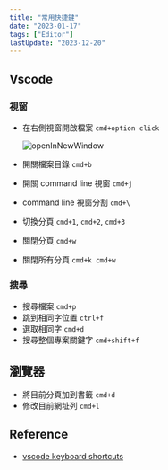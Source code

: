 ```yaml
---
title: "常用快捷鍵"
date: "2023-01-17"
tags: ["Editor"]
lastUpdate: "2023-12-20"
---
```


## Vscode

### 視窗

- 在右側視窗開啟檔案 `cmd+option click`

  ![openInNewWindow](/2023-01-16-Vscode/openInNewWindow.gif)

- 開關檔案目錄 `cmd+b`
- 開關 command line 視窗 `cmd+j`
- command line 視窗分割 `cmd+\`
- 切換分頁 `cmd+1`, `cmd+2`, `cmd+3`
- 關閉分頁 `cmd+w`
- 關閉所有分頁 `cmd+k cmd+w`

### 搜尋

- 搜尋檔案 `cmd+p`
- 跳到相同字位置 `ctrl+f`
- 選取相同字 `cmd+d`
- 搜尋整個專案關鍵字 `cmd+shift+f`

## 瀏覽器

- 將目前分頁加到書籤 `cmd+d`
- 修改目前網址列 `cmd+l`

## Reference

- [vscode keyboard shortcuts](https://code.visualstudio.com/shortcuts/keyboard-shortcuts-macos.pdf)
